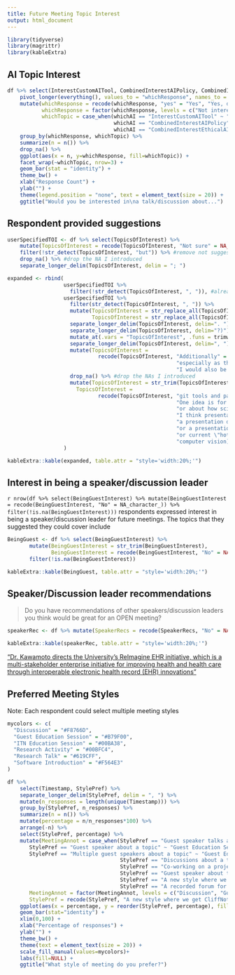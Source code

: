 ```yaml
---
title: Future Meeting Topic Interest
output: html_document
---
```


```r
library(tidyverse)
library(magrittr)
library(kableExtra)
```


## AI Topic Interest

```r
df %>% select(InterestCustomAITool, CombinedInterestAIPolicy, CombinedInterestEthicalAI) %>%
    pivot_longer(everything(), values_to = "whichResponse", names_to = "whichAI") %>%
    mutate(whichResponse = recode(whichResponse, "yes" = "Yes", "Yes, definitely" = "Yes"),
           whichResponse = factor(whichResponse, levels = c("Not interested", "Maybe", "Yes")),
           whichTopic = case_when(whichAI == "InterestCustomAITool" ~ "Tools and infrastructure for building custom AI tools",
                                  whichAI == "CombinedInterestAIPolicy" ~ "Policy and regulation related to AI",
                                  whichAI == "CombinedInterestEthicalAI" ~ "Ethical usage and development of AI for scientific research")) %>%
    group_by(whichResponse, whichTopic) %>%
    summarize(n = n()) %>%
    drop_na() %>%
    ggplot(aes(x = n, y=whichResponse, fill=whichTopic)) +
    facet_wrap(~whichTopic, nrow=3) +
    geom_bar(stat = "identity") +
    theme_bw() +
    xlab("Response Count") +
    ylab("") +
    theme(legend.position = "none", text = element_text(size = 20)) +
    ggtitle("Would you be interested in\na talk/discussion about...")
```

## Respondent provided suggestions

```r
userSpecifiedTOI <- df %>% select(TopicsOfInterest) %>%
    mutate(TopicsOfInterest = recode(TopicsOfInterest, "Not sure" = NA_character_)) %>% #change Not sure to NA
    filter(!str_detect(TopicsOfInterest, "but")) %>% #remove not suggestions
    drop_na() %>% #drop the NA I introduced
    separate_longer_delim(TopicsOfInterest, delim = "; ") 

expanded <- rbind(
                  userSpecifiedTOI %>%
                    filter(!str_detect(TopicsOfInterest, ", ")), #already expanded because of separate_longer_delim with semicolon
                  userSpecifiedTOI %>%
                    filter(str_detect(TopicsOfInterest, ", ")) %>% 
                    mutate(TopicsOfInterest = str_replace_all(TopicsOfInterest, "e.g.", "eg"), #remove extra periods so I can split on period
                           TopicsOfInterest = str_replace_all(TopicsOfInterest, "eggement", "engagement")) %>% #fix spelling
                    separate_longer_delim(TopicsOfInterest, delim=". ") %>% #split on end of thought
                    separate_longer_delim(TopicsOfInterest, delim="?)") %>% #split on end of thought
                    mutate_at(.vars = "TopicsOfInterest", .funs = trimws) %>% #remove white space delimiters 
                    separate_longer_delim(TopicsOfInterest, delim=", ") %>% #split on commas within lists
                    mutate(TopicsOfInterest = 
                             recode(TopicsOfInterest, "Additionally" = NA_character_, #remove adverb
                                                      "especially as these tools become more prevalent" = NA_character_, #remove extraneous description
                                                      "I would also be interested in any discussions of AI-adjacent topics such as the ones mentioned below in the \"Would you be interested...\" question" = NA_character_)) %>% #not really a suggested/novel topic since already asked in survey
                    drop_na() %>% #drop the NAs I introduced
                    mutate(TopicsOfInterest = str_trim(TopicsOfInterest),
                      TopicsOfInterest = 
                             recode(TopicsOfInterest, "git tools and patterns for branching/committing releases." = "Open Source software development strategies - git tools and patterns for branching/committing releases.", #add the original descriptor back
                                                      "One idea is for another presentation on mentoring specifically undegaduates/trainees (I believe there might have been one in the past"= "mentoring specifically undergraduates/trainees", #simplify
                                                      "or about how scientific education in the computational science sphere might evolve with the increase in generative AI tools (eg how they may hinder or enhance training)" = "how the increase in generative AI tools may hinder or enhance computational science training", #simplify
                                                      "I think presentations on new \"trends\" in computational tools outside of AI might be useful: for instance" = "new trends in computational tools outside of AI", #simplify
                                                      "a presentation dedicated to Jupyter Notebook-based resources" = "Jupyter Notebook-based resources", #simplify
                                                      "or a presentation on how new technologies can improve existing tools (eg how Rust can be used to speed up tools likegeapy)" = "how new technologies can improve existing tools (eg how Rust can be used to speed up tools like gseapy)", #simplify
                                                      "or current \"hot topics\" (eg knowleg graphs" = "knowledge graphs", #simplify
                                                      "computer vision)" = "computer vision"))
                  )

kableExtra::kable(expanded, table.attr = "style='width:20%;'")
```

## Interest in being a speaker/discussion leader

`r nrow(df %>% select(BeingGuestInterest) %>% mutate(BeingGuestInterest = recode(BeingGuestInterest, "No" = NA_character_)) %>% filter(!is.na(BeingGuestInterest)))` respondents expressed interest in being a speaker/discussion leader for future meetings. The topics that they suggested they could cover include 

```r
BeingGuest <- df %>% select(BeingGuestInterest) %>% 
       mutate(BeingGuestInterest = str_trim(BeingGuestInterest),
              BeingGuestInterest = recode(BeingGuestInterest, "No" = NA_character_, "I might be interested in presenting on software quality, and general software development practices topics." = "Software quality and general software development practices", "I would be happy to discuss data provenance and bioinformatic data reproducibility" = "Data provenance and bioinformatic data reproducibility", "Yes, guest discussion leader. I would like to talk about tools and platforms to encourage user engagement, develop tutorials and FAIR content development for long term usage (https://elixir-europe-training.github.io/ELIXIR-TrP-FAIR-training-handbook/)" = "Tools and platforms to encourage user engagement, develop tutorials and FAIR content development for long term usage")) %>%
       filter(!is.na(BeingGuestInterest))

kableExtra::kable(BeingGuest, table.attr = "style='width:20%;'")
```

## Speaker/Discussion leader recommendations

> Do you have recommendations of other speakers/discussion leaders you think would be great for an OPEN meeting? 

```r
speakerRec <- df %>% mutate(SpeakerRecs = recode(SpeakerRecs, "No" = NA_character_)) %>% select(SpeakerRecs) %>% drop_na()

kableExtra::kable(speakerRec, table.attr = "style='width:20%;'")
```

["Dr. Kawamoto directs the University’s ReImagine EHR initiative, which is a multi-stakeholder enterprise initiative for improving health and health care through interoperable electronic health record (EHR) innovations"](https://medicine.utah.edu/faculty/kensaku-kawamoto)

## Preferred Meeting Styles

Note: Each respondent could select multiple meeting styles

```r
mycolors <- c(
  "Discussion" = "#F8766D",
  "Guest Education Session" = "#B79F00",
  "ITN Education Session" = "#00BA38",
  "Research Activity" = "#00BFC4",
  "Research Talk" = "#619CFF",
  "Software Introduction" = "#F564E3"
)

df %>%
    select(Timestamp, StylePref) %>%
    separate_longer_delim(StylePref, delim = ", ") %>%
    mutate(n_responses = length(unique(Timestamp))) %>%
    group_by(StylePref, n_responses) %>%
    summarize(n = n()) %>%
    mutate(percentage = n/n_responses*100) %>%
    arrange(-n) %>%
    select(StylePref, percentage) %>%
    mutate(MeetingAnnot = case_when(StylePref == "Guest speaker talks about a course or training resource" ~ "Guest Education Session",
       StylePref == "Guest speaker about a topic" ~ "Guest Education Session",
       StylePref == "Multiple guest speakers about a topic" ~ "Guest Education Session",
                                    StylePref == "Discussions about a topic" ~ "Discussion",
                                    StylePref == "Co-working on a project like a manuscript" ~ "Research Activity",
                                    StylePref == "Guest speaker about their research" ~ "Research Talk",
                                    StylePref == "A new style where we get CliffNote presentations on books of interest" ~ "ITN Education Session",
                                    StylePref == "A recorded forum for a podcast episode where cancer informatics topics are discussed" ~ "Discussion"),
       MeetingAnnot = factor(MeetingAnnot, levels = c("Discussion", "Guest Education Session", "ITN Education Session", "Research Activity", "Research Talk", "Software Introduction")),
       StylePref = recode(StylePref, "A new style where we get CliffNote presentations on books of interest" = "A new style: CliffNote presentations\non books of interest", "A recorded forum for a podcast episode where cancer informatics topics are discussed" = "A recorded forum for a podcast episode\nwhere cancer informatics topics are discussed", "Guest speaker talks about a course or training resource" = "Guest speaker talks about\na course or training resource")) %>%
    ggplot(aes(x = percentage, y = reorder(StylePref, percentage), fill=MeetingAnnot)) +
    geom_bar(stat="identity") +
    xlim(0,100) +
    xlab("Percentage of responses") +
    ylab("") +
    theme_bw() +
    theme(text = element_text(size = 20)) +
    scale_fill_manual(values=mycolors)+
    labs(fill=NULL) +
    ggtitle("What style of meeting do you prefer?")
```